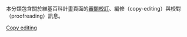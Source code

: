 {{Wikipedia category}}

本分類包含關於維基百科計畫頁面的[[審稿|審閱校訂]]、編修（copy-editing）與校對（proofreading）訊息。

[[Category:維基百科編輯|Copy editing]]